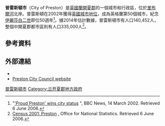 {{Coord|53.759|-2.699|display=title}}
{{Infobox settlement
<!--See Template:Infobox Settlement for additional fields that may be available-->
<!--See the Table at Infobox Settlement for all fields and descriptions of usage-->
<!-- Basic info  ---------------->
|name = City of Preston
|settlement_type    = [[英國城市地位|城市]] & [[非都市區|非都市區]]
|native_name =  <!-- if different from the English name -->
|nickname = Proud Preston
|total_type = <!-- to set a non-standard label for total area and population rows -->
|motto =
<!-- images and maps  ----------->
|image_skyline = Beacon Fell 235-35.jpg
|image_caption = 
<!--deliberate use of rural image to help emphasise this article isn't just about the urban settlement-->
|image_flag = 
|flag_size =
|image_seal = 
|seal_size =
|image_shield = 
|shield_size =
|image_blank_emblem = Preston City Council - coat of arms.png
|blank_emblem_type = 市議會徽章
|blank_emblem_size = 100px
|blank_emblem_link = 
|image_map = Preston UK locator map.svg
|map_caption = 在[[蘭開夏郡|蘭開夏郡]]和英格蘭的位置
|image_dot_map =
|dot_mapsize =
|dot_x =  
|dot_y =
|pushpin_mapsize =
<!-- Location ------------------>
|coordinates_region = GB
|subdivision_type = 國家
|subdivision_name = [[英國|英國]]
|subdivision_type1 = [[構成國|構成國]]
|subdivision_name1 = [[英格蘭|英格蘭]]
|subdivision_type2 = [[英格蘭的區域|區域]]
|subdivision_name2 = [[西北英格蘭|西北英格蘭]]
|subdivision_type3 = [[英格蘭的名譽郡|郡]]
|subdivision_name3 = [[蘭開夏郡|蘭開夏郡]]
|subdivision_type4 = 
|subdivision_name4 =
}}
'''普雷斯頓市'''（City of Preston）是[[英國|英國]][[蘭開夏郡|蘭開夏郡]]的一個城市和行政區，位於[[里布爾河|里布爾河]]北岸。普雷斯頓在2002年獲得[[英國城市地位|英國城市地位]]，成為英格蘭第50個城市，紀念[[伊麗莎白二世|伊麗莎白二世]]即位50週年<ref>"[http://news.bbc.co.uk/1/hi/england/1872505.stm 'Proud Preston' wins city status] {{Wayback|url=http://news.bbc.co.uk/1/hi/england/1872505.stm |date=20070822175750 }}", BBC News, 14 March 2002. Retrieved 6 June 2006.</ref>。據2014年估計數據，普雷斯頓市有人口140,452人，整個中開夏郡都市區則有人口335,000人<ref>[http://www.statistics.gov.uk/census2001/profiles/30UK-A.asp Census 2001: Preston] {{Wayback|url=http://www.statistics.gov.uk/census2001/profiles/30UK-A.asp |date=20110629181252 }}, Office for National Statistics. Retrieved 6 June 2006.</ref>。 
==參考資料==
{{Reflist}}
==外部連結==
{{Commons category}}
*{{wikivoyage-inline|Preston}}
*[http://www.preston.gov.uk Preston City Council website] {{Wayback|url=http://www.preston.gov.uk/ |date=20140410013119 }}

[[Category:普雷斯頓市|]]
[[Category:兰开夏郡地方政府|Category:兰开夏郡地方政府]]